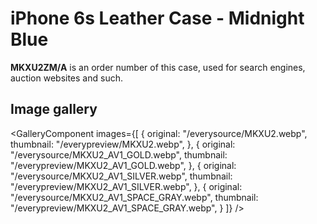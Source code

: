 
# iPhone 6s Leather Case - Midnight Blue

<Callout type='info' emoji='👉🏻'>**MKXU2ZM/A** is an order number of this case, used for search engines, auction websites and such.</Callout>

## Image gallery

<GalleryComponent
    images={[
      {
        original: "/everysource/MKXU2.webp",
        thumbnail: "/everypreview/MKXU2.webp",
      },
      {
        original: "/everysource/MKXU2_AV1_GOLD.webp",
        thumbnail: "/everypreview/MKXU2_AV1_GOLD.webp",
      },
      {
        original: "/everysource/MKXU2_AV1_SILVER.webp",
        thumbnail: "/everypreview/MKXU2_AV1_SILVER.webp",
      },
      {
        original: "/everysource/MKXU2_AV1_SPACE_GRAY.webp",
        thumbnail: "/everypreview/MKXU2_AV1_SPACE_GRAY.webp",
      }
    ]}
  />
